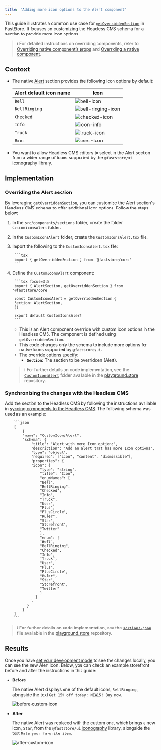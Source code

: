 ```yaml
---
title: 'Adding more icon options to the Alert component'
---
```


This guide illustrates a common use case for [`getOverriddenSection`](https://developers.vtex.com/docs/guides/faststore/overrides-getoverriddensection-function) in FastStore. It focuses on customizing the Headless CMS schema for a section to provide more icon options.

> ℹ️ For detailed instructions on overriding components, refer to [Overriding native component’s props](https://developers.vtex.com/docs/guides/faststore/overrides-component-props) and [Overriding a native component](https://developers.vtex.com/docs/guides/faststore/overrides-native-component).

## Context

- The native [Alert](https://developers.vtex.com/docs/guides/faststore/building-sections-list-of-native-sections#alert ) section provides the following icon options by default:

    | Alert default icon name | Icon                |
    | ----------------------- | ------------------- |
    | `Bell`                  | ![bell-icon](https://vtexhelp.vtexassets.com/assets/docs/src/bell-icon___78c462f54a529a5b68f696ebb9256e47.png) |
    | `BellRinging`           | ![bell-ringing-icon](https://vtexhelp.vtexassets.com/assets/docs/src/bell-ringing-icon___ebaea6a1dfef58f1c76b14070703704b.png) |
    | `Checked`               | ![checked-icon](https://vtexhelp.vtexassets.com/assets/docs/src/checked-icon___c4dc5aa336fca566ec361125a9eb846e.png) |
    | `Info`                  | ![icon-info](https://vtexhelp.vtexassets.com/assets/docs/src/info-icon___f8c0cd591967892ec72328f277efa9d1.png) |
    | `Truck`                 | ![truck-icon](https://vtexhelp.vtexassets.com/assets/docs/src/truck-icon___ec3a7f0fcf2c02580d49444b71e8fc36.png)   |
    | `User`                  | ![user-icon](https://vtexhelp.vtexassets.com/assets/docs/src/user-icon___999dffa96120d0e51ead18263423ddad.png) |

- You want to allow Headless CMS editors to select in the Alert section from a wider range of icons supported by the `@faststore/ui` [iconography](https://developers.vtex.com/docs/guides/faststore/reference-icons#usage) library.

## Implementation

### Overriding the Alert section

By leveraging `getOverriddenSection`, you can customize the Alert section's Headless CMS schema to offer additional icon options. Follow the steps below:

1. In the `src/components/sections` folder, create the folder `CustomIconsAlert` folder.
2. In the `CustomIconsAlert` folder, create the `CustomIconsAlert.tsx` file.
3. Import the following to the `CustomIconsAlert.tsx` file:

        ```tsx
        import { getOverriddenSection } from '@faststore/core'
        ```

4. Define the `CustomIconsAlert` component:

        ```tsx focus=3:5
        import { AlertSection, getOverriddenSection } from '@faststore/core'

        const CustomIconsAlert = getOverriddenSection({
        Section: AlertSection,
        })

        export default CustomIconsAlert
        ```

    - This is an Alert component override with custom icon options in the Headless CMS. The component is defined using `getOverriddenSection`.
    - This code changes only the schema to include more options for native Icons supported by `@faststore/ui`.
    - The override options specify:
      - **`Section`:** The section to be overridden (Alert).

    > ℹ️ For further details on code implementation, see the [`CustomIconsAlert`](https://github.com/vtex-sites/playground.store/tree/main/src/components/sections/CustomIconsAlert) folder available in the [playground.store](https://github.com/vtex-sites/playground.store) repository.

### Synchronizing the changes with the Headless CMS

Add the section to the Headless CMS by following the instructions available in [syncing components to the Headless CMS](https://developers.vtex.com/docs/guides/faststore/overrides-syncing-components-with-the-headless-cms). The following schema was used as an example:

        ```json
        [    
            {
            "name": "CustomIconsAlert",
            "schema": {
                "title": "Alert with more Icon options",
                "description": "Add an alert that has more Icon options",
                "type": "object",
                "required": ["icon", "content", "dismissible"],
                "properties": {
                "icon": {
                    "type": "string",
                    "title": "Icon",
                    "enumNames": [
                    "Bell",
                    "BellRinging",
                    "Checked",
                    "Info",
                    "Truck",
                    "User",
                    "Plus",
                    "PlusCircle",
                    "Ruler",
                    "Star",
                    "Storefront",
                    "Twitter"
                    ],
                    "enum": [
                    "Bell",
                    "BellRinging",
                    "Checked",
                    "Info",
                    "Truck",
                    "User",
                    "Plus",
                    "PlusCircle",
                    "Ruler",
                    "Star",
                    "Storefront",
                    "Twitter"
                    ]
                  }
                }
              }
            }
        ]
        ```

> ℹ️ For further details on code implementation, see the [`sections.json`](https://github.com/vtex-sites/playground.store/blob/main/cms/faststore/sections.json#L1-L55) file available in the [playground.store](https://github.com/vtex-sites/playground.store) repository.

## Results

Once you have [set your development mode](https://developers.vtex.com/docs/guides/faststore/headless-cms-previewing-changes-in-development-mode) to see the changes locally, you can see the new Alert icon. Below, you can check an example storefront before and after the instructions in this guide:

- **Before**

    The native Alert displays one of the default icons, `BellRinging`, alongside the text `Get 15% off today: NEW15! Buy now`.

    ![before-custom-icon](https://vtexhelp.vtexassets.com/assets/docs/src/before-alert-icon___86e395e9cfc731f1f70b56cf3760af08.png)

- **After**
  
    The native Alert was replaced with the custom one, which brings a new icon, `Star`, from the `@faststore/ui` [iconography](https://developers.vtex.com/docs/guides/faststore/reference-icons#usage) library, alongside the text `Rate your favorite item`.

    ![after-custom-icon](https://vtexhelp.vtexassets.com/assets/docs/src/after-custom-alert-icon___87cd248c0c406640aaaac4ef9238e101.png)
